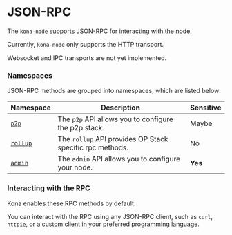 # JSON-RPC

The `kona-node` supports JSON-RPC for interacting with the node.

Currently, `kona-node` only supports the HTTP transport.

Websocket and IPC transports are not yet implemented.

### Namespaces

JSON-RPC methods are grouped into namespaces, which are listed below:

| Namespace                    | Description                                                                                            | Sensitive |
| ---------------------------- | ------------------------------------------------------------------------------------------------------ | --------- |
| [`p2p`](/jsonrpc/p2p)        | The `p2p` API allows you to configure the p2p stack.                                                   | Maybe     |
| [`rollup`](/jsonrpc/rollup)  | The `rollup` API provides OP Stack specific rpc methods.                                               | No        |
| [`admin`](/jsonrpc/admin)    | The `admin` API allows you to configure your node.                                                     | **Yes**   |


### Interacting with the RPC

Kona enables these RPC methods by default.

You can interact with the RPC using any JSON-RPC client, such as `curl`, `httpie`, or a custom client in your preferred programming language.
